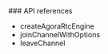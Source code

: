 <PlatformWrapper platform="react-native">
### API references

* <Link to="{{Global.API_REF_RN_ROOT_VOICE}}/class_irtcengine.html#ariaid-title14">createAgoraRtcEngine</Link>

* <Link to="{{Global.API_REF_RN_ROOT_VOICE}}/class_irtcengine.html#api_irtcengine_joinchannel2_ng">joinChannelWithOptions</Link>

* <Link to="{{Global.API_REF_RN_ROOT_VOICE}}/class_irtcengine.html#api_irtcengine_leavechannel2">leaveChannel</Link>

</PlatformWrapper>
